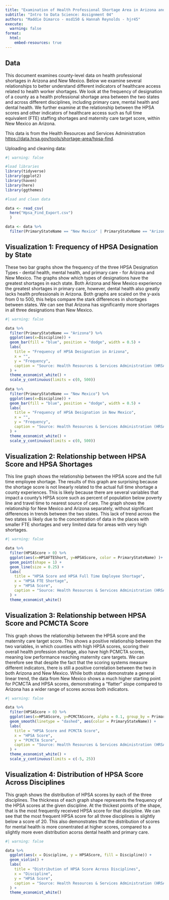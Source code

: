 ```yaml
---
title: "Examination of Health Professional Shortage Area in Arizona and New Mexico"
subtitle: "Intro to Data Science: Assignment 04"
authors: "Maddie Dimarco - msd150 & Hannah Reynolds - hjr45"
execute: 
  warning: false
format:
  html:
    embed-resources: true
---
```


## Data

This document examines county-level data on health professional shortages in Arizona and New Mexico. Below we examine several relationships to better understand different indicators of healthcare access related to health worker shortages. We look at the frequency of designation of a county as a health professional shortage area between the two states and across different disciplines, including primary care, mental health and dental health. We further examine at the relationship between the HPSA scores and other indicators of healthcare access such as full time equivalent (FTE) staffing shortages and maternity care target score, within New Mexico an Arizona.

This data is from the Health Resources and Services Administration  <https://data.hrsa.gov/tools/shortage-area/hpsa-find>.

Uploading and cleaning data:
```r
#| warning: false

#load libraries
library(tidyverse)
library(ggplot2)
library(haven)
library(here)
library(ggthemes)

#load and clean data

data <- read_csv(
  here("Hpsa_Find_Export.csv")
  ) 

data <- data %>%
  filter(PrimaryStateName == "New Mexico" | PrimaryStateName == "Arizona")
```
## Visualization 1: Frequency of HPSA Designation by State

These two bar graphs show the frequency of the three HPSA Designation Types - dental health, mental health, and primary care - for Arizona and New Mexico. The graphs show which types of designations have the greatest shortages in each state. Both Arizona and New Mexico experience the greatest shortages in primary care, however, dental health also greatly lacks health professionals in Arizona. Both graphs are scaled on the y-axis from 0 to 500, this helps compare the stark differences in shortages between states. We can see that Arizona has significantly more shortages in all three designations than New Mexico.

```r
#| warning: false

data %>%
  filter(PrimaryStateName == "Arizona") %>%
  ggplot(aes(x=Discipline)) +
  geom_bar(fill = "blue", position = "dodge", width = 0.5) +
  labs(
    title = "Frequency of HPSA Designation in Arizona",
    x = "",
    y = "Frequency",
    caption = "Source: Health Resources & Services Administration (HRSA). (2024)"
  ) +
  theme_economist_white() +
  scale_y_continuous(limits = c(0, 500))
  
data %>%
  filter(PrimaryStateName == "New Mexico") %>%
  ggplot(aes(x=Discipline)) +
  geom_bar(fill = "blue", position = "dodge", width = 0.5) +
  labs(
    title = "Frequency of HPSA Designation in New Mexico",
    x = "",
    y = "Frequency",
    caption = "Source: Health Resources & Services Administration (HRSA). (2024)"
  ) +
  theme_economist_white() +
  scale_y_continuous(limits = c(0, 500))

```

## Visualization 2: Relationship between HPSA Score and HPSA Shortages

This line graph shows the relationship between the HPSA score and the full time employee shortage. The results of this graph are surprising because the shortage score is not linearly related to the actual full time shortage a county experiences. This is likely because there are several variables that impact a county's HPSA score such as percent of population below poverty line and travel time to nearest source of care. The graph shows the relationship for New Mexico and Arizona separately, without significant differences in trends between the two states. This lack of trend across the two states is likely due to the concentration of data in the places with smaller FTE shortages and very limited data for areas with very high shortages. 

```r
#| warning: false

data %>%
  filter(HPSAScore > 0) %>%
  ggplot(aes(x=HPSAFTEShort, y=HPSAScore, color = PrimaryStateName) )+
  geom_point(shape = 1) +
  geom_line(size = 0.25) +
  labs(
    title = "HPSA Score and HPSA Full Time Employee Shortage",
    x = "HPSA FTE Shortage",
    y = "HPSA Score",
    caption = "Source: Health Resources & Services Administration (HRSA). (2024)"
  ) +
  theme_economist_white()
```

## Visualization 3: Relationship between HPSA Score and PCMCTA Score

This graph shows the relationship between the HPSA score and the maternity care target score. This shows a positive relationship between the two variables, in which counties with high HPSA scores, scoring their overall health profession shortage, also have high PCMCTA scores, meaning low performance reaching maternity care targets. We can therefore see that despite the fact that the scoring systems measure different indicators, there is still a positive correlation between the two in both Arizona and New Mexico. While both states demonstrate a general linear trend, the data from New Mexico shows a much higher starting point for PCMCTA and HPSA scores, demonstrating a "flatter" slope compared to Arizona has a wider range of scores across both indicators. 

```r
#| warning: false

data %>%
  filter(HPSAScore > 0) %>%
  ggplot(aes(x=HPSAScore, y=PCMCTAScore, alpha = 0.1, group_by = PrimaryStateName)) +
  geom_smooth(linetype = "dashed", aes(color = PrimaryStateName)) +
  labs(
    title = "HPSA Score and PCMCTA Score",
    x = "HPSA Score",
    y = "PCMCTA Score",
    caption = "Source: Health Resources & Services Administration (HRSA). (2024)"
  ) +
  theme_economist_white() +
  scale_y_continuous(limits = c(-5, 25))
```

## Visualization 4: Distribution of HPSA Score Across Disciplines

This graph shows the distribution of HPSA scores by each of the three disciplines. The thickness of each graph shape represents the frequency of the HPSA scores at the given discipline. At the thickest points of the shape, that is the most frequently received HPSA score for that discipline. We can see that the most frequent HPSA score for all three disciplines is slightly below a score of 20. This also demonstrates that the distribution of scores for mental health is more conentrated at higher scores, compared to a slightly more even distribution acorss dental health and primary care. 

```r
#| warning: false

data %>%
  ggplot(aes(x = Discipline, y = HPSAScore, fill = Discipline)) +
  geom_violin() +
  labs(
    title = "Distribution of HPSA Score Across Disciplines",
    x = "Discipline",
    y = "HPSA Score",
    caption = "Source: Health Resources & Services Administration (HRSA). (2024)"
  ) +
  theme_economist_white()
```

